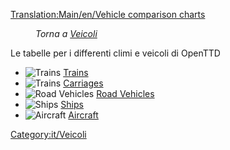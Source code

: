 [[Translation:Main/en/Vehicle comparison charts]]
:''Torna a [[Main/it/Veicoli|Veicoli]]''

Le tabelle per i differenti climi e veicoli di OpenTTD

*[[File:en/Manual html m16a497ce.png|Trains]] [[Main/en/Train Comparison|Trains]]
*[[File:en/Manual html m16a497ce.png|Trains]] [[Main/en/Carriages Comparison|Carriages]]
*[[File:en/Manual html m3518e48c.png|Road Vehicles]] [[Main/en/Road vehicle comparison|Road Vehicles]]
*[[File:en/Manual html 53123a33.png|Ships]] [[Main/en/Ship Comparison|Ships]]
*[[File:en/Manual html 442702e6.png|Aircraft]] [[Main/en/Air Comparison|Aircraft]]

[[Category:it/Veicoli]]